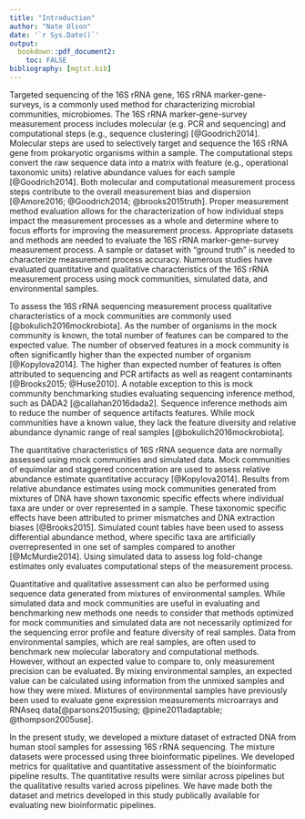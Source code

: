 ```yaml
---
title: "Introduction"
author: "Nate Olson"
date: '`r Sys.Date()`'
output:
  bookdown::pdf_document2:
    toc: FALSE
bibliography: [mgtst.bib]
---
```


<!-- Outline
- 16S measurement process
- Measurement process assessment
- Quantitative assessment
- Qualitative assessment
- Using mixtures for measurement assessment
- Study overview
      - using mixtures
      - quanitative assessment
      - qualitative assessment 
-->


Targeted sequencing of the 16S rRNA gene, 16S rRNA marker-gene-surveys, is a commonly used method for characterizing microbial communities, microbiomes.
The 16S rRNA marker-gene-survey measurement process includes molecular (e.g. PCR and sequencing) and computational steps (e.g., sequence clustering) [@Goodrich2014].
Molecular steps are used to selectively target and sequence the 16S rRNA gene from prokaryotic organisms within a sample.
The computational steps convert the raw sequence data into a matrix with feature (e.g., operational taxonomic units) relative abundance values for each sample [@Goodrich2014].
Both molecular and computational measurement process steps contribute to the overall measurement bias and dispersion [@Amore2016; @Goodrich2014; @brooks2015truth].
Proper measurement method evaluation allows for the characterization of how individual steps impact the measurement processes as a whole and determine where to focus efforts for improving the measurement process.
Appropriate datasets and methods are needed to evaluate the 16S rRNA marker-gene-survey measurement process.
A sample or dataset with "ground truth" is needed to characterize measurement process accuracy.
Numerous studies have evaluated quantitative and qualitative characteristics of the 16S rRNA measurement process using mock communities, simulated data, and environmental samples.


To assess the 16S rRNA sequencing measurement process qualitative characteristics of a mock communities are commonly used [@bokulich2016mockrobiota].
As the number of organisms in the mock community is known, the total number of features can be compared to the expected value.
The number of observed features in a mock community is often significantly higher than the expected number of organism [@Kopylova2014].
The higher than expected number of features is often attributed to sequencing and PCR artifacts as well as reagent contaminants [@Brooks2015; @Huse2010].
A notable exception to this is mock community benchmarking studies evaluating sequencing inference method, such as DADA2 [@callahan2016dada2].
Sequence inference methods aim to reduce the number of sequence artifacts features.
While mock communities have a known value, they lack the feature diversity and relative abundance dynamic range of real samples [@bokulich2016mockrobiota].

<!-- __False negatives__  Reference for total feature abundance comparisons for different pipelines -->


The quantitative characteristics of 16S rRNA sequence data are normally assessed using mock communities and simulated data.
Mock communities of equimolar and staggered concentration are used to assess relative abundance estimate quantitative accuracy [@Kopylova2014].
Results from relative abundance estimates using mock communities generated from mixtures of DNA have shown taxonomic specific effects where individual taxa are under or over represented in a sample.
These taxonomic specific effects have been attributed to primer mismatches and DNA extraction biases [@Brooks2015]. <!-- surely GC bias must have a role as well, seems like you generally need more discussion about sources of bias here, since that's the motivation for the whole paper? -->
Simulated count tables have been used to assess differential abundance method, where specific taxa are artificially overrepresented in one set of samples compared to another [@McMurdie2014].
Using simulated data to assess log fold-change estimates only evaluates computational steps of the measurement process.


Quantitative and qualitative assessment can also be performed using sequence data generated from mixtures of environmental samples.
While simulated data and mock communities are useful in evaluating and benchmarking new methods one needs to consider that methods optimized for mock communities and simulated data are not necessarily optimized for the sequencing error profile and feature diversity of real samples.
Data from environmental samples, which are real samples, are often used to benchmark new molecular laboratory and computational methods.
However, without an expected value to compare to, only measurement precision can be evaluated.
By mixing environmental samples, an expected value can be calculated using information from the unmixed samples and how they were mixed.
Mixtures of environmental samples have previously been used to evaluate gene expression measurements microarrays and RNAseq data[@parsons2015using; @pine2011adaptable; @thompson2005use].


In the present study, we developed a mixture dataset of extracted DNA from human stool samples for assessing 16S rRNA sequencing.
The mixture datasets were processed using three bioinformatic pipelines.
We developed metrics for qualitative and quantitative assessment of the bioinformatic pipeline results.
The quantitative results were similar across pipelines but the qualitative results varied across pipelines.
We have made both the dataset and metrics developed in this study publically available for evaluating new bioinformatic pipelines.


<!-- A key step in the measurement process is clustering, the grouping of sequences into biologically relevant units, or operational taxonomic units (OTUs).
There are a number of different clustering methods.
The two most commonly used clustering methods are _de-novo_ clustering and open-reference clustering.
_de-novo_ clustering algorithms group sequences based on a defined similarity threshold [@westcott2015novo].
Open-reference clustering matches sequences to a set of previously clustered reference sequences (_de-novo_) then perform _de-novo_ clustering on the sequences in the dataset that do not match to sequences in the reference dataset with the desired similarity threshold [@he2015stability].
A third methods for clustering, sequence inference, uses statistical models or algorithms to differentiate true biological sequences within a dataset from sequencing errors [@callahan2016dada2;@amir2017deblur;@eren2015minimum].

Further challenging the measurement process is the compositional nature of the 16S data, that is the proportion of an organism within a sample is being measured and not the absolute abundance [@tsilimigras2016compositional].
Sequencing data only provide information regarding the relative abundance of organisms within a samples to other organisms within the same sample.
# When comparing the relative abundance of an organism across samples you are comparing organismal abundance relative to the rest of the organisms within the sample.
As a result an organism can have the same absolute abundance in two samples but due to differences in either the microbial community composition or for targeted assays such as 16S metagenomics differences in the proportion of human DNA in the sample.  -->



<!-- As with mock communities, simulated sequencing data has an expected value that can be used for benchmarking.  -->
<!-- However, as the sequencing error profile is not completely understood, simulated data does not recapitulate sequencing data generated from an environmental sample.  -->
